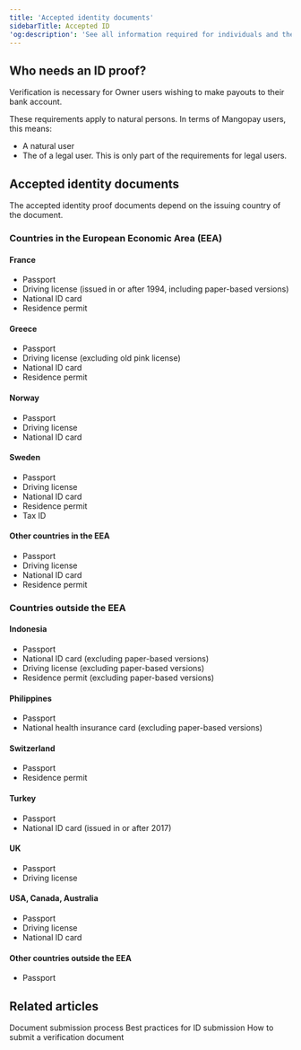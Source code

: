 ```yaml
---
title: 'Accepted identity documents'
sidebarTitle: Accepted ID
'og:description': 'See all information required for individuals and the specific ID documents accepted depending on the country of issue.'
---
```



## Who needs an ID proof?

Verification is necessary for Owner users wishing to make payouts to their bank account.  

These requirements apply to natural persons. In terms of Mangopay users, this means:  
- A natural user  
- The <LegalRepresentative content="legal representative" /> of a legal user. This is only part of the requirements for legal users.  

## Accepted identity documents  

The accepted identity proof documents depend on the issuing country of the document.  

### Countries in the European Economic Area (EEA)  

#### France  
- Passport  
- Driving license (issued in or after 1994, including paper-based versions)  
- National ID card  
- Residence permit  

#### Greece  
- Passport  
- Driving license (excluding old pink license)  
- National ID card  
- Residence permit  

#### Norway  
- Passport  
- Driving license  
- National ID card  

#### Sweden  
- Passport  
- Driving license  
- National ID card  
- Residence permit  
- Tax ID  

#### Other countries in the EEA  
- Passport  
- Driving license  
- National ID card  
- Residence permit  

### Countries outside the EEA  

#### Indonesia  
- Passport  
- National ID card (excluding paper-based versions)  
- Driving license (excluding paper-based versions)  
- Residence permit (excluding paper-based versions)  

#### Philippines  
- Passport  
- National health insurance card (excluding paper-based versions)  

#### Switzerland  
- Passport  
- Residence permit

#### Turkey
- Passport
- National ID card (issued in or after 2017)

#### UK  
- Passport  
- Driving license  

#### USA, Canada, Australia  
- Passport  
- Driving license  
- National ID card  

#### Other countries outside the EEA  
- Passport  

## Related articles

<CardGroup col={2}>
  <Card
    title="Guide"
    href="/guides/users/verification/documents/submission"
  >
    Document submission process
  </Card>
  <Card
    title="Guide"
    href="/guides/users/verification/documents/submission/id-best-practices"
  >
    Best practices for ID submission
  </Card>
  <Card
    title="How to"
    href="/guides/users/verification/documents/submission/how-to"
  >
    How to submit a verification document
  </Card>
</CardGroup>